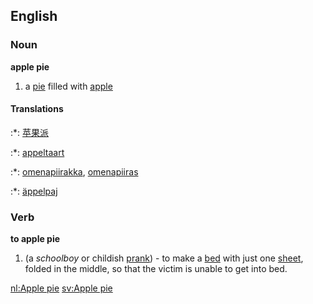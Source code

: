 ==English==
===Noun===
'''apple pie'''
#a [[pie]] filled with [[apple]]

==== Translations ====
:*{{zh}}: [[苹果派]]
:*{{nl}}: [[appeltaart]] {{m}}
:*{{fi}}: [[omenapiirakka]], [[omenapiiras]]
:*{{sv}}: [[äppelpaj]]

===Verb===
'''to apple pie'''
#(a ''schoolboy'' or childish [[prank]]) - to make a [[bed]] with just one [[sheet]], folded in the middle, so that the victim is unable to get into bed.

[[nl:Apple pie]]
[[sv:Apple pie]]